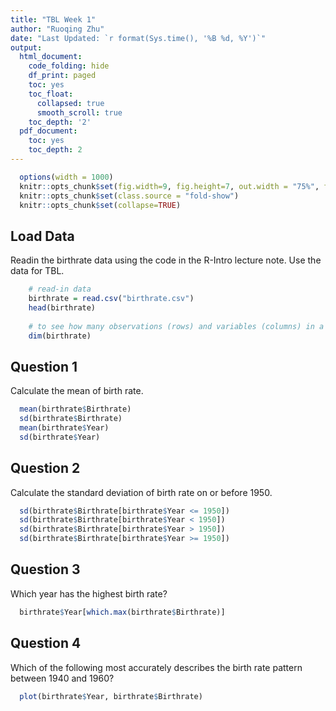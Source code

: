 ```yaml
---
title: "TBL Week 1"
author: "Ruoqing Zhu"
date: "Last Updated: `r format(Sys.time(), '%B %d, %Y')`"
output:
  html_document:
    code_folding: hide
    df_print: paged
    toc: yes
    toc_float:
      collapsed: true
      smooth_scroll: true
    toc_depth: '2'
  pdf_document:
    toc: yes
    toc_depth: 2
---
```


```r
  options(width = 1000)
  knitr::opts_chunk$set(fig.width=9, fig.height=7, out.width = "75%", fig.align = 'center')
  knitr::opts_chunk$set(class.source = "fold-show")
  knitr::opts_chunk$set(collapse=TRUE)
```

## Load Data

Readin the birthrate data using the code in the R-Intro lecture note. Use the data for TBL. 

```r
    # read-in data
    birthrate = read.csv("birthrate.csv")
    head(birthrate)
    
    # to see how many observations (rows) and variables (columns) in a dataset
    dim(birthrate)
```

## Question 1

Calculate the mean of birth rate.

```r
  mean(birthrate$Birthrate)
  sd(birthrate$Birthrate)
  mean(birthrate$Year)
  sd(birthrate$Year)
```

## Question 2

Calculate the standard deviation of birth rate on or before 1950.

```r
  sd(birthrate$Birthrate[birthrate$Year <= 1950])
  sd(birthrate$Birthrate[birthrate$Year < 1950])
  sd(birthrate$Birthrate[birthrate$Year > 1950])
  sd(birthrate$Birthrate[birthrate$Year >= 1950])
```

## Question 3

Which year has the highest birth rate?

```r
  birthrate$Year[which.max(birthrate$Birthrate)]
```


## Question 4

Which of the following most accurately describes the birth rate pattern between 1940 and 1960? 

```r
  plot(birthrate$Year, birthrate$Birthrate)
```




